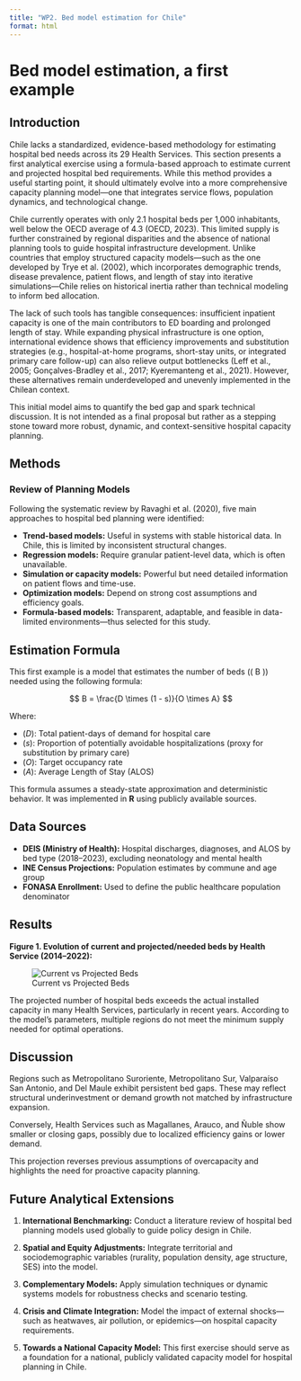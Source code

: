 ```yaml
---
title: "WP2. Bed model estimation for Chile"
format: html
---
```


```{=html}
<script>
  const password = prompt("Please enter the password to access this content:");
  const correct = "beds2024";  // Cambia esta clave si lo deseas

  if (password !== correct) {
    document.body.innerHTML = `
      <h1>Access Denied</h1>
      <p>You are not authorized to view this content.</p>
    `;
  }
</script>
```

# Bed model estimation, a first example

## Introduction

Chile lacks a standardized, evidence-based methodology for estimating hospital bed needs across its 29 Health Services. This section presents a first analytical exercise using a formula-based approach to estimate current and projected hospital bed requirements. While this method provides a useful starting point, it should ultimately evolve into a more comprehensive capacity planning model—one that integrates service flows, population dynamics, and technological change.

Chile currently operates with only 2.1 hospital beds per 1,000 inhabitants, well below the OECD average of 4.3 (OECD, 2023). This limited supply is further constrained by regional disparities and the absence of national planning tools to guide hospital infrastructure development. Unlike countries that employ structured capacity models—such as the one developed by Trye et al. (2002), which incorporates demographic trends, disease prevalence, patient flows, and length of stay into iterative simulations—Chile relies on historical inertia rather than technical modeling to inform bed allocation.

The lack of such tools has tangible consequences: insufficient inpatient capacity is one of the main contributors to ED boarding and prolonged length of stay. While expanding physical infrastructure is one option, international evidence shows that efficiency improvements and substitution strategies (e.g., hospital-at-home programs, short-stay units, or integrated primary care follow-up) can also relieve output bottlenecks (Leff et al., 2005; Gonçalves-Bradley et al., 2017; Kyeremanteng et al., 2021). However, these alternatives remain underdeveloped and unevenly implemented in the Chilean context.

This initial model aims to quantify the bed gap and spark technical discussion. It is not intended as a final proposal but rather as a stepping stone toward more robust, dynamic, and context-sensitive hospital capacity planning.

## Methods

### Review of Planning Models

Following the systematic review by Ravaghi et al. (2020), five main approaches to hospital bed planning were identified:

-   **Trend-based models:** Useful in systems with stable historical data. In Chile, this is limited by inconsistent structural changes.
-   **Regression models:** Require granular patient-level data, which is often unavailable.
-   **Simulation or capacity models:** Powerful but need detailed information on patient flows and time-use.
-   **Optimization models:** Depend on strong cost assumptions and efficiency goals.
-   **Formula-based models:** Transparent, adaptable, and feasible in data-limited environments—thus selected for this study.

## Estimation Formula

This first example is a model that estimates the number of beds (( B )) needed using the following formula:

$$
B = \frac{D \times (1 - s)}{O \times A}
$$

Where:

-   $(D)$: Total patient-days of demand for hospital care\
-   $(s)$: Proportion of potentially avoidable hospitalizations (proxy for substitution by primary care)\
-   $(O)$: Target occupancy rate\
-   $(A)$: Average Length of Stay (ALOS)

This formula assumes a steady-state approximation and deterministic behavior. It was implemented in **R** using publicly available sources.

## Data Sources

-   **DEIS (Ministry of Health):** Hospital discharges, diagnoses, and ALOS by bed type (2018–2023), excluding neonatology and mental health\
-   **INE Census Projections:** Population estimates by commune and age group\
-   **FONASA Enrollment:** Used to define the public healthcare population denominator

## Results

**Figure 1. Evolution of current and projected/needed beds by Health Service (2014–2022):**

![Current vs Projected Beds](bed-estimation.jpg)

The projected number of hospital beds exceeds the actual installed capacity in many Health Services, particularly in recent years. According to the model’s parameters, multiple regions do not meet the minimum supply needed for optimal operations.

## Discussion

Regions such as Metropolitano Suroriente, Metropolitano Sur, Valparaíso San Antonio, and Del Maule exhibit persistent bed gaps. These may reflect structural underinvestment or demand growth not matched by infrastructure expansion.

Conversely, Health Services such as Magallanes, Arauco, and Ñuble show smaller or closing gaps, possibly due to localized efficiency gains or lower demand.

This projection reverses previous assumptions of overcapacity and highlights the need for proactive capacity planning.

## Future Analytical Extensions

1.  **International Benchmarking:** Conduct a literature review of hospital bed planning models used globally to guide policy design in Chile.

2.  **Spatial and Equity Adjustments:** Integrate territorial and sociodemographic variables (rurality, population density, age structure, SES) into the model.

3.  **Complementary Models:** Apply simulation techniques or dynamic systems models for robustness checks and scenario testing.

4.  **Crisis and Climate Integration:** Model the impact of external shocks—such as heatwaves, air pollution, or epidemics—on hospital capacity requirements.

5.  **Towards a National Capacity Model:** This first exercise should serve as a foundation for a national, publicly validated capacity model for hospital planning in Chile.

